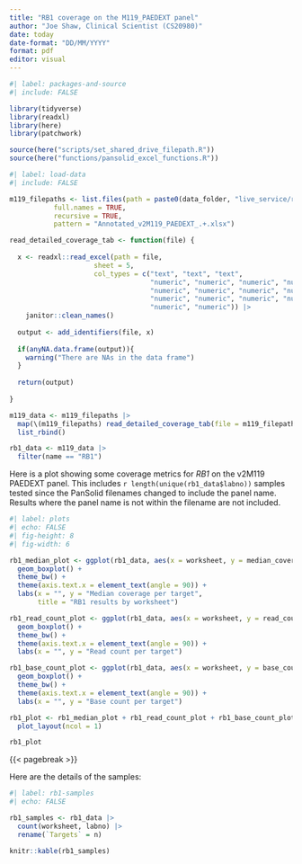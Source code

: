 ```yaml
---
title: "RB1 coverage on the M119_PAEDEXT panel"
author: "Joe Shaw, Clinical Scientist (CS20980)"
date: today
date-format: "DD/MM/YYYY"
format: pdf
editor: visual
---
```


```r
#| label: packages-and-source
#| include: FALSE

library(tidyverse)
library(readxl)
library(here)
library(patchwork)

source(here("scripts/set_shared_drive_filepath.R"))
source(here("functions/pansolid_excel_functions.R"))

```

```r
#| label: load-data
#| include: FALSE

m119_filepaths <- list.files(path = paste0(data_folder, "live_service/raw/"), 
           full.names = TRUE,
           recursive = TRUE,
           pattern = "Annotated_v2M119_PAEDEXT_.+.xlsx")

read_detailed_coverage_tab <- function(file) {
  
  x <- readxl::read_excel(path = file,
                     sheet = 5,
                     col_types = c("text", "text", "text", 
                                   "numeric", "numeric", "numeric", "numeric",
                                   "numeric", "numeric", "numeric", "numeric",
                                   "numeric", "numeric", "numeric", "numeric",
                                   "numeric", "numeric")) |> 
    janitor::clean_names()
  
  output <- add_identifiers(file, x)
  
  if(anyNA.data.frame(output)){
    warning("There are NAs in the data frame")
  }
  
  return(output)
  
}

m119_data <- m119_filepaths |> 
  map(\(m119_filepaths) read_detailed_coverage_tab(file = m119_filepaths)) |> 
  list_rbind()

rb1_data <- m119_data |> 
  filter(name == "RB1")

```

Here is a plot showing some coverage metrics for *RB1* on the v2M119 PAEDEXT panel. This includes `r length(unique(rb1_data$labno))` samples tested since the PanSolid filenames changed to include the panel name. Results where the panel name is not within the filename are not included.

```r
#| label: plots
#| echo: FALSE
#| fig-height: 8
#| fig-width: 6

rb1_median_plot <- ggplot(rb1_data, aes(x = worksheet, y = median_coverage)) +
  geom_boxplot() +
  theme_bw() +
  theme(axis.text.x = element_text(angle = 90)) +
  labs(x = "", y = "Median coverage per target",
       title = "RB1 results by worksheet")

rb1_read_count_plot <- ggplot(rb1_data, aes(x = worksheet, y = read_count)) +
  geom_boxplot() +
  theme_bw() +
  theme(axis.text.x = element_text(angle = 90)) +
  labs(x = "", y = "Read count per target")

rb1_base_count_plot <- ggplot(rb1_data, aes(x = worksheet, y = base_count)) +
  geom_boxplot() +
  theme_bw() +
  theme(axis.text.x = element_text(angle = 90)) +
  labs(x = "", y = "Base count per target")

rb1_plot <- rb1_median_plot + rb1_read_count_plot + rb1_base_count_plot +
  plot_layout(ncol = 1)

rb1_plot

```

{{< pagebreak >}}

Here are the details of the samples:

```r
#| label: rb1-samples
#| echo: FALSE

rb1_samples <- rb1_data |> 
  count(worksheet, labno) |> 
  rename(`Targets` = n)

knitr::kable(rb1_samples)

```
